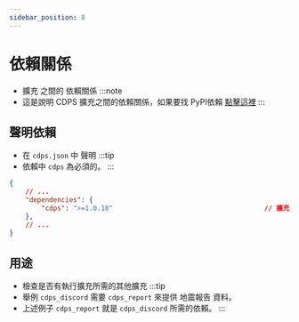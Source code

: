 ```yaml
---
sidebar_position: 8
---
```


# 依賴關係
- 擴充 之間的 依賴關係
:::note
- 這是說明 CDPS 擴充之間的依賴關係，如果要找 PyPI依賴 [點擊這裡](./pip.mdx)
:::

## 聲明依賴
- 在 `cdps.json` 中 聲明
:::tip
- 依賴中 `cdps` 為必須的。
:::
```json
{
    // ...
    "dependencies": {
        "cdps": ">=1.0.18"                                      // 擴充所需的 CDPS 最低版本
    },
    // ...
}
```

## 用途
- 檢查是否有執行擴充所需的其他擴充
:::tip
- 舉例 `cdps_discord` 需要 `cdps_report` 來提供 地震報告 資料。
- 上述例子 `cdps_report` 就是 `cdps_discord` 所需的依賴。
:::